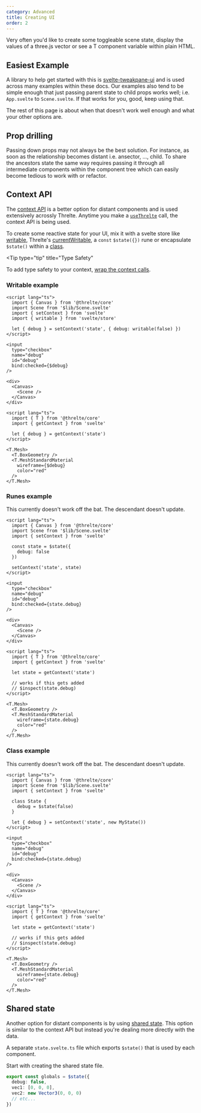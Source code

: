 ```yaml
---
category: Advanced
title: Creating UI
order: 2
---
```


Very often you'd like to create some toggleable scene state, display the values
of a three.js vector or see a T component variable within plain HTML.

## Easiest Example

A library to help get started with this is
[svelte-tweakpane-ui](https://kitschpatrol.com/svelte-tweakpane-ui) and is used
across many examples within these docs. Our examples also tend to be simple
enough that just passing parent state to child props works well; i.e.
`App.svelte` to `Scene.svelte`. If that works for you, good, keep using that.

<Example path="extras/environment/basic" />

The rest of this page is about when that doesn't work well enough and what your
other options are.

## Prop drilling

Passing down props may not always be the best solution. For instance, as soon
as the relationship becomes distant i.e. ansector, ..., child. To share the
ancestors state the same way requires passing it through all intermediate
components within the component tree which can easily become tedious to work
with or refactor.

## Context API

The [context
API](https://svelte.dev/docs/svelte/$state#Passing-state-across-modules) is a
better option for distant components and is used extensively acrossly Threlte.
Anytime you make a [`useThrelte`](/docs/reference/core/use-threlte) call, the
context API is being used.

To create some reactive state for your UI, mix it with a svelte store like
[writable](https://svelte.dev/docs/svelte/svelte-store#writable), Threlte's
[currentWritable](/docs/reference/core/utilities#currentwritable), a `const`
`$state({})` rune or encapsulate `$state()` within a
[class](https://svelte.dev/docs/svelte/$state#Classes).

<Tip
  type="tip"
  title="Type Safety"
>
  To add type safety to your context, [wrap the context
  calls](https://svelte.dev/docs/svelte/context#Type-safe-context).
</Tip>

### Writable example

```svelte title="App.svelte"
<script lang="ts">
  import { Canvas } from '@threlte/core'
  import Scene from '$lib/Scene.svelte'
  import { setContext } from 'svelte'
  import { writable } from 'svelte/store'

  let { debug } = setContext('state', { debug: writable(false) })
</script>

<input
  type="checkbox"
  name="debug"
  id="debug"
  bind:checked={$debug}
/>

<div>
  <Canvas>
    <Scene />
  </Canvas>
</div>
```

```svelte title="Descendant.svelte"
<script lang="ts">
  import { T } from '@threlte/core'
  import { getContext } from 'svelte'

  let { debug } = getContext('state')
</script>

<T.Mesh>
  <T.BoxGeometry />
  <T.MeshStandardMaterial
    wireframe={$debug}
    color="red"
  />
</T.Mesh>
```

### Runes example

This currently doesn't work off the bat. The descendant doesn't update.

```svelte title="App.svelte"
<script lang="ts">
  import { Canvas } from '@threlte/core'
  import Scene from '$lib/Scene.svelte'
  import { setContext } from 'svelte'

  const state = $state({
    debug: false
  })

  setContext('state', state)
</script>

<input
  type="checkbox"
  name="debug"
  id="debug"
  bind:checked={state.debug}
/>

<div>
  <Canvas>
    <Scene />
  </Canvas>
</div>
```

```svelte title="Descendant.svelte"
<script lang="ts">
  import { T } from '@threlte/core'
  import { getContext } from 'svelte'

  let state = getContext('state')

  // works if this gets added
  // $inspect(state.debug)
</script>

<T.Mesh>
  <T.BoxGeometry />
  <T.MeshStandardMaterial
    wireframe={state.debug}
    color="red"
  />
</T.Mesh>
```

### Class example

This currently doesn't work off the bat. The descendant doesn't update.

```svelte title="App.svelte"
<script lang="ts">
  import { Canvas } from '@threlte/core'
  import Scene from '$lib/Scene.svelte'
  import { setContext } from 'svelte'

  class State {
    debug = $state(false)
  }

  let { debug } = setContext('state', new MyState())
</script>

<input
  type="checkbox"
  name="debug"
  id="debug"
  bind:checked={state.debug}
/>

<div>
  <Canvas>
    <Scene />
  </Canvas>
</div>
```

```svelte title="Descendant.svelte"
<script lang="ts">
  import { T } from '@threlte/core'
  import { getContext } from 'svelte'

  let state = getContext('state')

  // works if this gets added
  // $inspect(state.debug)
</script>

<T.Mesh>
  <T.BoxGeometry />
  <T.MeshStandardMaterial
    wireframe={state.debug}
    color="red"
  />
</T.Mesh>
```

## Shared state

Another option for distant components is by using [shared
state](https://svelte.dev/docs/svelte/$state#Passing-state-across-modules).
This option is similar to the context API but instead you're dealing more
directly with the data.

A separate `state.svelte.ts` file which exports `$state()` that is used by each
component.

Start with creating the shared state file.

```typescript title="shared.svelte.ts"
export const globals = $state({
  debug: false,
  vec1: [0, 0, 0],
  vec2: new Vector3(0, 0, 0)
  // etc...
})
```
